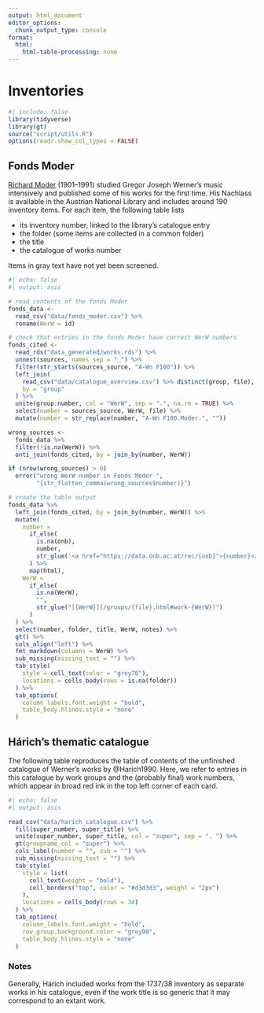 ```yaml
---
output: html_document
editor_options: 
  chunk_output_type: console
format:
  html:
    html-table-processing: none
---
```


# Inventories {.unnumbered}

```r
#| include: false
library(tidyverse)
library(gt)
source("script/utils.R")
options(readr.show_col_types = FALSE)
```

## Fonds Moder

[Richard Moder](https://data.onb.ac.at/nlv_lex/perslex/M/Moder_Richard.html) (1901–1991) studied Gregor Joseph Werner's music intensively and published some of his works for the first time. His Nachlass is available in the Austrian National Library and includes around 190 inventory items. For each item, the following table lists

- its inventory number, linked to the library's catalogue entry
- the folder (some items are collected in a common folder)
- the title
- the catalogue of works number

Items in gray text have not yet been screened.

```r
#| echo: false
#| output: asis

# read contents of the fonds Moder
fonds_data <- 
  read_csv("data/fonds_moder.csv") %>% 
  rename(WerW = id)

# check that entries in the fonds Moder have correct WerW numbers
fonds_cited <- 
  read_rds("data_generated/works.rds") %>% 
  unnest(sources, names_sep = "_") %>%
  filter(str_starts(sources_source, "A-Wn F100")) %>%
  left_join(
    read_csv("data/catalogue_overview.csv") %>% distinct(group, file),
    by = "group"
  ) %>% 
  unite(group:number, col = "WerW", sep = ".", na.rm = TRUE) %>%
  select(number = sources_source, WerW, file) %>%
  mutate(number = str_replace(number, "A-Wn F100.Moder.", ""))

wrong_sources <- 
  fonds_data %>% 
  filter(!is.na(WerW)) %>%
  anti_join(fonds_cited, by = join_by(number, WerW))

if (nrow(wrong_sources) > 0)
  error("wrong WerW number in Fonds Moder ",
        "{str_flatten_comma(wrong_sources$number)}")

# create the table output
fonds_data %>% 
  left_join(fonds_cited, by = join_by(number, WerW)) %>% 
  mutate(
    number =
      if_else(
        is.na(onb),
        number,
        str_glue('<a href="https://data.onb.ac.at/rec/{onb}">{number}</a>')
      ) %>%
      map(html),
    WerW = 
      if_else(
        is.na(WerW),
        "",
        str_glue("[{WerW}](/groups/{file}.html#work-{WerW})")
      )
  ) %>% 
  select(number, folder, title, WerW, notes) %>% 
  gt() %>% 
  cols_align("left") %>% 
  fmt_markdown(columns = WerW) %>% 
  sub_missing(missing_text = "") %>% 
  tab_style(
    style = cell_text(color = "grey70"),
    locations = cells_body(rows = is.na(folder))
  ) %>% 
  tab_options(
    column_labels.font.weight = "bold",
    table_body.hlines.style = "none"
  )
```


## Hárich's thematic catalogue

The following table reproduces the table of contents of the unfinished catalogue of Werner's works by @Harich1990. Here, we refer to entries in this catalogue by work groups and the (probably final) work numbers, which appear in broad red ink in the top left corner of each card.

```r
#| echo: false
#| output: asis

read_csv("data/harich_catalogue.csv") %>% 
  fill(super_number, super_title) %>% 
  unite(super_number, super_title, col = "super", sep = ". ") %>% 
  gt(groupname_col = "super") %>%
  cols_label(number = "", sub = "") %>% 
  sub_missing(missing_text = "") %>%
  tab_style(
    style = list(
      cell_text(weight = "bold"),
      cell_borders("top", color = "#d3d3d3", weight = "2px")
    ),
    locations = cells_body(rows = 34)
  ) %>%
  tab_options(
    column_labels.font.weight = "bold",
    row_group.background.color = "grey90",
    table_body.hlines.style = "none"
  )
```

### Notes

Generally, Hárich included works from the 1737/38 inventory as separate works in his catalogue, even if the work title is so generic that it may correspond to an extant work.
